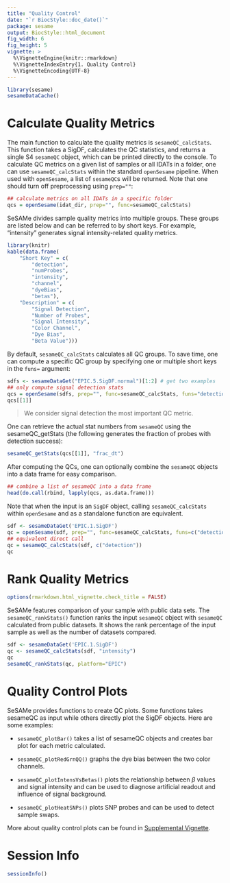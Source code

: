 ```yaml
---
title: "Quality Control"
date: "`r BiocStyle::doc_date()`"
package: sesame
output: BiocStyle::html_document
fig_width: 6
fig_height: 5
vignette: >
  %\VignetteEngine{knitr::rmarkdown}
  %\VignetteIndexEntry{1. Quality Control}
  %\VignetteEncoding{UTF-8}
---
```


```r
library(sesame)
sesameDataCache()
```

# Calculate Quality Metrics

The main function to calculate the quality metrics is `sesameQC_calcStats`.
This function takes a SigDF, calculates the QC statistics, and returns a single
S4 `sesameQC` object, which can be printed directly to the console. To calculate
QC metrics on a given list of samples or all IDATs in a folder, one can use
`sesameQC_calcStats` within the standard `openSesame` pipeline. When used with
`openSesame`, a list of `sesameQC`s will be returned. Note that one should turn
off preprocessing using `prep=""`:

```r
## calculate metrics on all IDATs in a specific folder
qcs = openSesame(idat_dir, prep="", func=sesameQC_calcStats)
```

SeSAMe divides sample quality metrics into multiple groups. These groups are
listed below and can be referred to by short keys. For example, "intensity"
generates signal intensity-related quality metrics.

```r
library(knitr)
kable(data.frame(
    "Short Key" = c(
        "detection",
        "numProbes",
        "intensity",
        "channel",
        "dyeBias",
        "betas"),
    "Description" = c(
        "Signal Detection",
        "Number of Probes",
        "Signal Intensity",
        "Color Channel",
        "Dye Bias",
        "Beta Value")))
```

By default, `sesameQC_calcStats` calculates all QC groups. To save time, one
can compute a specific QC group by specifying one or multiple short keys in
the `funs=` argument:

```r
sdfs <- sesameDataGet("EPIC.5.SigDF.normal")[1:2] # get two examples
## only compute signal detection stats
qcs = openSesame(sdfs, prep="", func=sesameQC_calcStats, funs="detection")
qcs[[1]]
```

> We consider signal detection the most important QC metric.

One can retrieve the actual stat numbers from `sesameQC` using the
sesameQC_getStats (the following generates the fraction of probes with
detection success):

```r
sesameQC_getStats(qcs[[1]], "frac_dt")
```

After computing the QCs, one can optionally combine the `sesameQC` objects into
a data frame for easy comparison.

```r
## combine a list of sesameQC into a data frame
head(do.call(rbind, lapply(qcs, as.data.frame)))
```

Note that when the input is an `SigDF` object, calling `sesameQC_calcStats`
within `openSesame` and as a standalone function are equivalent.

```r
sdf <- sesameDataGet('EPIC.1.SigDF')
qc = openSesame(sdf, prep="", func=sesameQC_calcStats, funs=c("detection"))
## equivalent direct call
qc = sesameQC_calcStats(sdf, c("detection"))
qc
```

# Rank Quality Metrics

```r
options(rmarkdown.html_vignette.check_title = FALSE)
```

SeSAMe features comparison of your sample with public data sets. The
`sesameQC_rankStats()` function ranks the input `sesameQC` object with
`sesameQC` calculated from public datasets. It shows the rank percentage of the
input sample as well as the number of datasets compared.

```r
sdf <- sesameDataGet('EPIC.1.SigDF')
qc <- sesameQC_calcStats(sdf, "intensity")
qc
sesameQC_rankStats(qc, platform="EPIC")
```

# Quality Control Plots

SeSAMe provides functions to create QC plots. Some functions takes sesameQC as
input while others directly plot the SigDF objects. Here are some examples:

- `sesameQC_plotBar()` takes a list of sesameQC objects and creates bar
plot for each metric calculated.

- `sesameQC_plotRedGrnQQ()` graphs the dye bias between the two color channels.

- `sesameQC_plotIntensVsBetas()` plots the relationship between $\beta$ values
  and signal intensity and can be used to diagnose artificial readout and
  influence of signal background.

- `sesameQC_plotHeatSNPs()` plots SNP probes and can be used to detect sample
  swaps.

More about quality control plots can be found in [Supplemental
Vignette](https://zhou-lab.github.io/sesame/v1.16/supplemental.html#qc).

# Session Info

```r
sessionInfo()
```
